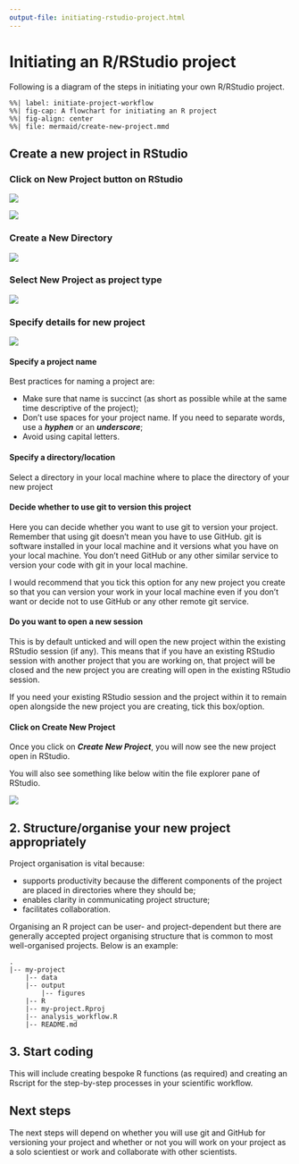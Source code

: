 ```yaml
---
output-file: initiating-rstudio-project.html
---
```


# Initiating an R/RStudio project {#initiate-projects}

Following is a diagram of the steps in initiating your own R/RStudio project.

<!--- ![](images/git_process2.png) -->

```mermaid
%%| label: initiate-project-workflow
%%| fig-cap: A flowchart for initiating an R project
%%| fig-align: center
%%| file: mermaid/create-new-project.mmd
```

## Create a new project in RStudio

### Click on New Project button on RStudio

![](images/new_project1.png)

![](images/new_project2.png)

### Create a New Directory

![](images/new_project3.png)

### Select New Project as project type

![](images/new_project4.png)

### Specify details for new project

![](images/new_project5.png)

#### Specify a project name {.unnumbered}

::: {.callout-note}
Best practices for naming a project are:

* Make sure that name is succinct (as short as possible while at the same time descriptive of the project);
* Don't use spaces for your project name. If you need to separate words, use a ***hyphen*** or an ***underscore***;
* Avoid using capital letters.
:::

#### Specify a directory/location {.unnumbered}

Select a directory in your local machine where to place the directory of your new project

#### Decide whether to use git to version this project {.unnumbered}

Here you can decide whether you want to use git to version your project. Remember that using git doesn't mean you have to use GitHub. git is software installed in your local machine and it versions what you have on your local machine. You don't need GitHub or any other similar service to version your code with git in your local machine.

I would recommend that you tick this option for any new project you create so that you can version your work in your local machine even if you don't want or decide not to use GitHub or any other remote git service.

#### Do you want to open a new session {.unnumbered}

This is by default unticked and will open the new project within the existing RStudio session (if any). This means that if you have an existing RStudio session with another project that you are working on, that project will be closed and the new project you are creating will open in the existing RStudio session.

If you need your existing RStudio session and the project within it to remain open alongside the new project you are creating, tick this box/option.

#### Click on Create New Project {.unnumbered}

Once you click on ***Create New Project***, you will now see the new project open in RStudio.

You will also see something like below witin the file explorer pane of RStudio.

![](images/new_project6.png)

## 2. Structure/organise your new project appropriately

::: {.callout-note}
Project organisation is vital because:

* supports productivity because the different components of the project are placed in directories where they should be;
* enables clarity in communicating project structure;
* facilitates collaboration.
:::

Organising an R project can be user- and project-dependent but there are generally accepted project organising structure that is common to most well-organised projects. Below is an example:


```
.    
|-- my-project    
    |-- data    
    |-- output    
        |-- figures    
    |-- R    
    |-- my-project.Rproj    
    |-- analysis_workflow.R    
    |-- README.md    
```


## 3. Start coding

This will include creating bespoke R functions (as required) and creating an Rscript for the step-by-step processes in your scientific workflow.


## Next steps

The next steps will depend on whether you will use git and GitHub for versioning your project and whether or not you will work on your project as a solo scientiest or work and collaborate with other scientists.
